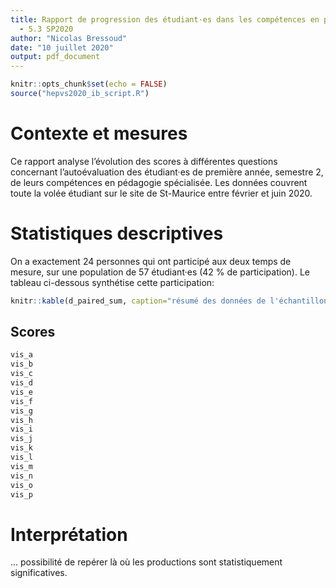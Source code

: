 ```yaml
---
title: Rapport de progression des étudiant·es dans les compétences en pédagogie spécialisée
  - 5.3 SP2020
author: "Nicolas Bressoud"
date: "10 juillet 2020"
output: pdf_document
---
```



```r
knitr::opts_chunk$set(echo = FALSE)
source("hepvs2020_ib_script.R")
```

# Contexte et mesures

Ce rapport analyse l'évolution des scores à différentes questions concernant l'autoévaluation des étudiant·es de première année, semestre 2, de leurs compétences en pédagogie spécialisée. Les données couvrent toute la volée étudiant sur le site de St-Maurice entre février et juin 2020.


# Statistiques descriptives

On a exactement 24 personnes qui ont participé aux deux temps de mesure, sur une population de 57 étudiant·es (42 % de participation). Le tableau ci-dessous synthétise cette participation:

```r
knitr::kable(d_paired_sum, caption="résumé des données de l'échantillon pairé temps 1 et temps 2", label="sample_final")
```

## Scores

```r
vis_a
vis_b
vis_c
vis_d
vis_e
vis_f
vis_g
vis_h
vis_i
vis_j
vis_k
vis_l
vis_m
vis_n
vis_o
vis_p
````


# Interprétation

... possibilité de repérer là où les productions sont statistiquement significatives.